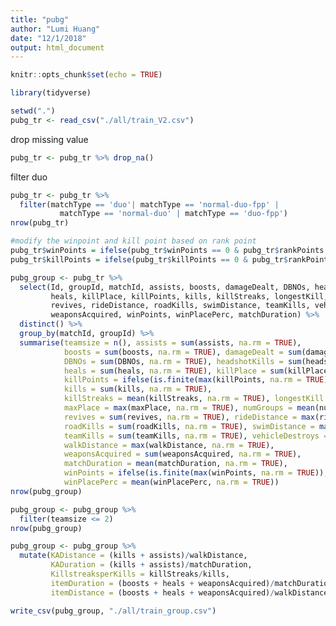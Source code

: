 ```yaml
---
title: "pubg"
author: "Lumi Huang"
date: "12/1/2018"
output: html_document
---
```


```r
knitr::opts_chunk$set(echo = TRUE)
```

```r
library(tidyverse)
```

```r
setwd(".")
pubg_tr <- read_csv("./all/train_V2.csv")
```
drop missing value
```r
pubg_tr <- pubg_tr %>% drop_na()
```

filter duo
```r
pubg_tr <- pubg_tr %>%
  filter(matchType == 'duo'| matchType == 'normal-duo-fpp' | 
           matchType == 'normal-duo' | matchType == 'duo-fpp')
nrow(pubg_tr)
```

```r
#modify the winpoint and kill point based on rank point
pubg_tr$winPoints = ifelse(pubg_tr$winPoints == 0 & pubg_tr$rankPoints != -1, NA, pubg_tr$winPoints)
pubg_tr$killPoints = ifelse(pubg_tr$killPoints == 0 & pubg_tr$rankPoints != -1, NA, pubg_tr$killPoints)


```

```r
pubg_group <- pubg_tr %>%
  select(Id, groupId, matchId, assists, boosts, damageDealt, DBNOs, headshotKills,
         heals, killPlace, killPoints, kills, killStreaks, longestKill, maxPlace, numGroups,
         revives, rideDistance, roadKills, swimDistance, teamKills, vehicleDestroys, walkDistance,
         weaponsAcquired, winPoints, winPlacePerc, matchDuration) %>%
  distinct() %>%
  group_by(matchId, groupId) %>%
  summarise(teamsize = n(), assists = sum(assists, na.rm = TRUE),
            boosts = sum(boosts, na.rm = TRUE), damageDealt = sum(damageDealt, na.rm = TRUE), 
            DBNOs = sum(DBNOs, na.rm = TRUE), headshotKills = sum(headshotKills, na.rm = TRUE),
            heals = sum(heals, na.rm = TRUE), killPlace = sum(killPlace, na.rm = TRUE), 
            killPoints = ifelse(is.finite(max(killPoints, na.rm = TRUE)), max(killPoints), NA),
            kills = sum(kills, na.rm = TRUE), 
            killStreaks = mean(killStreaks, na.rm = TRUE), longestKill = mean(longestKill, na.rm = TRUE),
            maxPlace = max(maxPlace, na.rm = TRUE), numGroups = mean(numGroups, na.rm = TRUE), 
            revives = sum(revives, na.rm = TRUE), rideDistance = max(rideDistance, na.rm = TRUE), 
            roadKills = sum(roadKills, na.rm = TRUE), swimDistance = max(swimDistance, na.rm = TRUE),
            teamKills = sum(teamKills, na.rm = TRUE), vehicleDestroys = sum(vehicleDestroys, na.rm = TRUE), 
            walkDistance = max(walkDistance, na.rm = TRUE), 
            weaponsAcquired = sum(weaponsAcquired, na.rm = TRUE), 
            matchDuration = mean(matchDuration, na.rm = TRUE),
            winPoints = ifelse(is.finite(max(winPoints, na.rm = TRUE)), max(winPoints), NA),
            winPlacePerc = mean(winPlacePerc, na.rm = TRUE))
nrow(pubg_group)
```

```r
pubg_group <- pubg_group %>% 
  filter(teamsize <= 2)
nrow(pubg_group)
```

```r
pubg_group <- pubg_group %>%
  mutate(KADistance = (kills + assists)/walkDistance, 
         KADuration = (kills + assists)/matchDuration,
         KillstreaksperKills = killStreaks/kills,
         itemDuration = (boosts + heals + weaponsAcquired)/matchDuration,
         itemDistance = (boosts + heals + weaponsAcquired)/walkDistance)
```

```r
write_csv(pubg_group, "./all/train_group.csv")
```

